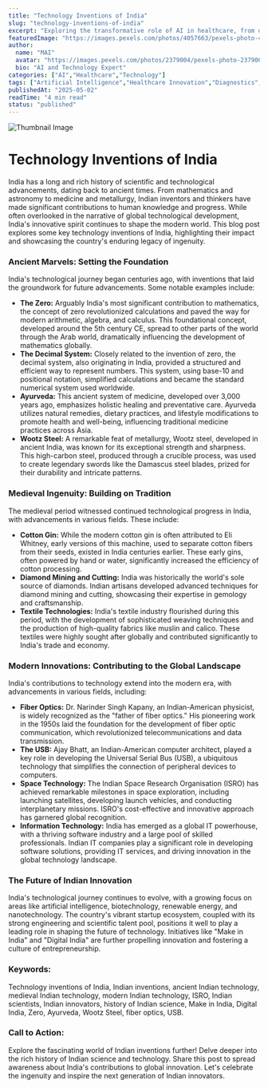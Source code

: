 ```yaml
---
title: "Technology Inventions of India"
slug: "technology-inventions-of-india"
excerpt: "Exploring the transformative role of AI in healthcare, from diagnostics to drug discovery."
featuredImage: "https://images.pexels.com/photos/4057663/pexels-photo-4057663.jpeg?auto=compress&cs=tinysrgb&w=1260&h=750&dpr=1"
author:
  name: "MAI"
  avatar: "https://images.pexels.com/photos/2379004/pexels-photo-2379004.jpeg?auto=compress&cs=tinysrgb&w=1260&h=750&dpr=1"
  bio: "AI and Technology Expert"
categories: ["AI","Healthcare","Technology"]
tags: ["Artificial Intelligence","Healthcare Innovation","Diagnostics","Drug Discovery"]
publishedAt: "2025-05-02"
readTime: "4 min read"
status: "published"
---
```

![Thumbnail Image](https://images.pexels.com/photos/4057663/pexels-photo-4057663.jpeg?auto=compress&cs=tinysrgb&w=1260&h=750&dpr=1 "AI in Healthcare")

# Technology Inventions of India

India has a long and rich history of scientific and technological advancements, dating back to ancient times. From mathematics and astronomy to medicine and metallurgy, Indian inventors and thinkers have made significant contributions to human knowledge and progress. While often overlooked in the narrative of global technological development, India's innovative spirit continues to shape the modern world. This blog post explores some key technology inventions of India, highlighting their impact and showcasing the country's enduring legacy of ingenuity.

### Ancient Marvels: Setting the Foundation

India's technological journey began centuries ago, with inventions that laid the groundwork for future advancements. Some notable examples include:

* **The Zero:**  Arguably India's most significant contribution to mathematics, the concept of zero revolutionized calculations and paved the way for modern arithmetic, algebra, and calculus.  This foundational concept, developed around the 5th century CE, spread to other parts of the world through the Arab world, dramatically influencing the development of mathematics globally.
* **The Decimal System:**  Closely related to the invention of zero, the decimal system, also originating in India, provided a structured and efficient way to represent numbers. This system, using base-10 and positional notation, simplified calculations and became the standard numerical system used worldwide.
* **Ayurveda:** This ancient system of medicine, developed over 3,000 years ago, emphasizes holistic healing and preventative care. Ayurveda utilizes natural remedies, dietary practices, and lifestyle modifications to promote health and well-being, influencing traditional medicine practices across Asia.
* **Wootz Steel:**  A remarkable feat of metallurgy, Wootz steel, developed in ancient India, was known for its exceptional strength and sharpness.  This high-carbon steel, produced through a crucible process, was used to create legendary swords like the Damascus steel blades, prized for their durability and intricate patterns.


### Medieval Ingenuity: Building on Tradition

The medieval period witnessed continued technological progress in India, with advancements in various fields.  These include:

* **Cotton Gin:**  While the modern cotton gin is often attributed to Eli Whitney,  early versions of this machine, used to separate cotton fibers from their seeds, existed in India centuries earlier. These early gins, often powered by hand or water, significantly increased the efficiency of cotton processing.
* **Diamond Mining and Cutting:** India was historically the world's sole source of diamonds.  Indian artisans developed advanced techniques for diamond mining and cutting, showcasing their expertise in gemology and craftsmanship.
* **Textile Technologies:** India's textile industry flourished during this period, with the development of sophisticated weaving techniques and the production of high-quality fabrics like muslin and calico. These textiles were highly sought after globally and contributed significantly to India's trade and economy.


### Modern Innovations: Contributing to the Global Landscape

India's contributions to technology extend into the modern era, with advancements in various fields, including:

* **Fiber Optics:**  Dr. Narinder Singh Kapany, an Indian-American physicist, is widely recognized as the "father of fiber optics."  His pioneering work in the 1950s laid the foundation for the development of fiber optic communication, which revolutionized telecommunications and data transmission.
* **The USB:**  Ajay Bhatt, an Indian-American computer architect, played a key role in developing the Universal Serial Bus (USB), a ubiquitous technology that simplifies the connection of peripheral devices to computers.
* **Space Technology:**  The Indian Space Research Organisation (ISRO) has achieved remarkable milestones in space exploration, including launching satellites, developing launch vehicles, and conducting interplanetary missions. ISRO's cost-effective and innovative approach has garnered global recognition.
* **Information Technology:**  India has emerged as a global IT powerhouse, with a thriving software industry and a large pool of skilled professionals.  Indian IT companies play a significant role in developing software solutions, providing IT services, and driving innovation in the global technology landscape.


###  The Future of Indian Innovation

India's technological journey continues to evolve, with a growing focus on areas like artificial intelligence, biotechnology, renewable energy, and nanotechnology. The country's vibrant startup ecosystem, coupled with its strong engineering and scientific talent pool, positions it well to play a leading role in shaping the future of technology.  Initiatives like "Make in India" and "Digital India" are further propelling innovation and fostering a culture of entrepreneurship.

### Keywords:

Technology inventions of India, Indian inventions, ancient Indian technology, medieval Indian technology, modern Indian technology, ISRO, Indian scientists, Indian innovators, history of Indian science,  Make in India, Digital India, Zero, Ayurveda, Wootz Steel, fiber optics, USB.


### Call to Action:

Explore the fascinating world of Indian inventions further!  Delve deeper into the rich history of Indian science and technology.  Share this post to spread awareness about India's contributions to global innovation. Let's celebrate the ingenuity and inspire the next generation of Indian innovators.
